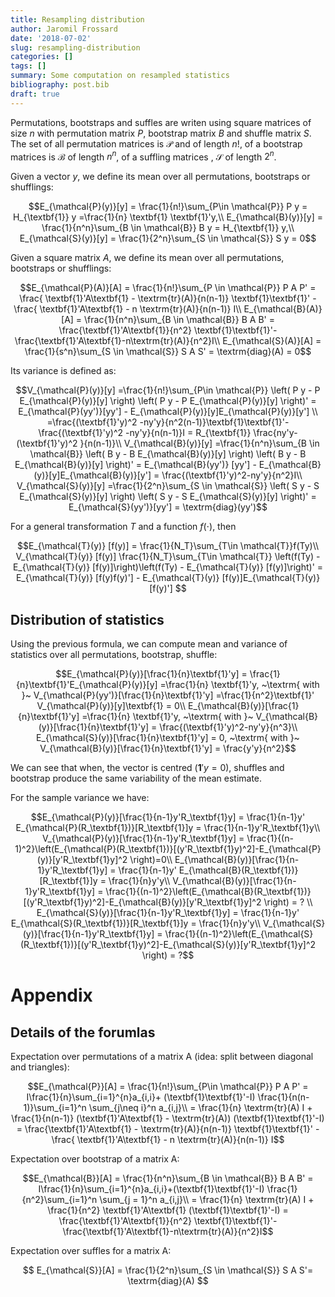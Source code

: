 ```yaml
---
title: Resampling distribution
author: Jaromil Frossard
date: '2018-07-02'
slug: resampling-distribution
categories: []
tags: []
summary: Some computation on resampled statistics
bibliography: post.bib
draft: true
---
```


Permutations, bootstraps and suffles are writen using square matrices of size $n$ with permutation matrix $P$, bootstrap matrix $B$ and shuffle matrix $S$. The set of all permutation matrices is $\mathcal{P}$ and of length $n!$, of a bootstrap matrices is $\mathcal{B}$ of length $n^n$, of a suffling matrices , $\mathcal{S}$ of length $2^n$. 

Given a vector $y$, we define its mean over all permutations, bootstraps or shufflings:

$$E_{\mathcal{P}(y)}[y] = \frac{1}{n!}\sum_{P\in \mathcal{P}} P y 
= H_{\textbf{1}} y =\frac{1}{n} \textbf{1} \textbf{1}'y,\\
E_{\mathcal{B}(y)}[y] = \frac{1}{n^n}\sum_{B \in \mathcal{B}} B y 
 = H_{\textbf{1}} y,\\
E_{\mathcal{S}(y)}[y] = \frac{1}{2^n}\sum_{S \in \mathcal{S}} S y 
 = 0$$
 
 
Given a square matrix $A$, we define its mean over all permutations, bootstraps or shufflings:

$$E_{\mathcal{P}(A)}[A] = \frac{1}{n!}\sum_{P \in \mathcal{P}} P A P' = \frac{  \textbf{1}'A\textbf{1} - \textrm{tr}(A)}{n(n-1)} \textbf{1}\textbf{1}' -\frac{ \textbf{1}'A\textbf{1} - n \textrm{tr}(A)}{n(n-1)} I\\
E_{\mathcal{B}(A)}[A] = \frac{1}{n^n}\sum_{B \in \mathcal{B}} B A B' = \frac{\textbf{1}'A\textbf{1}}{n^2}   \textbf{1}\textbf{1}'-  \frac{\textbf{1}'A\textbf{1}-n\textrm{tr}(A)}{n^2}I\\
E_{\mathcal{S}(A)}[A] = \frac{1}{s^n}\sum_{S \in \mathcal{S}} S A S' = \textrm{diag}(A)
 = 0$$
 

Its variance is defined as:

$$V_{\mathcal{P}(y)}[y]  
=\frac{1}{n!}\sum_{P\in \mathcal{P}}  \left( P y - P E_{\mathcal{P}(y)}[y] \right) \left( P y - P E_{\mathcal{P}(y)}[y] \right)'  
= E_{\mathcal{P}(yy')}[yy'] - E_{\mathcal{P}(y)}[y]E_{\mathcal{P}(y)}[y'] \\
=\frac{(\textbf{1}'y)^2 -ny'y}{n^2(n-1)}\textbf{1}\textbf{1}'- \frac{(\textbf{1}'y)^2 -ny'y}{n(n-1)}I 
= R_{\textbf{1}} \frac{ny'y- (\textbf{1}'y)^2 }{n(n-1)}\\
V_{\mathcal{B}(y)}[y]  
=\frac{1}{n^n}\sum_{B \in \mathcal{B}}  \left( B y - B E_{\mathcal{B}(y)}[y] \right) \left( B y - B E_{\mathcal{B}(y)}[y] \right)' 
= E_{\mathcal{B}(yy')} [yy'] - E_{\mathcal{B}(y)}[y]E_{\mathcal{B}(y)}[y']
= \frac{(\textbf{1}'y)^2-ny'y}{n^2}I\\
V_{\mathcal{S}(y)}[y]  
=\frac{1}{2^n}\sum_{S \in \mathcal{S}}  \left( S y - S E_{\mathcal{S}(y)}[y] \right) \left( S y - S E_{\mathcal{S}(y)}[y] \right)'
= E_{\mathcal{S}(yy')}[yy']  
= \textrm{diag}(yy')$$

For a general transformation $T$ and a function $f(\cdot)$, then

$$E_{\mathcal{T}(y)} [f(y)] 
= \frac{1}{N_T}\sum_{T\in \mathcal{T}}f(Ty)\\
V_{\mathcal{T}(y)} [f(y)] \frac{1}{N_T}\sum_{T\in \mathcal{T}} \left(f(Ty) - E_{\mathcal{T}(y)} [f(y)]\right)\left(f(Ty) - E_{\mathcal{T}(y)} [f(y)]\right)' =  E_{\mathcal{T}(y)} [f(y)f(y)'] - E_{\mathcal{T}(y)} [f(y)]E_{\mathcal{T}(y)} [f(y)']
$$



## Distribution of statistics

Using the previous formula, we can compute mean and variance of statistics over all permutations, bootstrap, shuffle:

$$E_{\mathcal{P}(y)}[\frac{1}{n}\textbf{1}'y] 
= \frac{1}{n}\textbf{1}'E_{\mathcal{P}(y)}[y]
=\frac{1}{n} \textbf{1}'y, ~\textrm{ with  }~
V_{\mathcal{P}(yy')}[\frac{1}{n}\textbf{1}'y] 
=\frac{1}{n^2}\textbf{1}' V_{\mathcal{P}(y)}[y]\textbf{1} = 0\\
E_{\mathcal{B}(y)}[\frac{1}{n}\textbf{1}'y] =\frac{1}{n} \textbf{1}'y, ~\textrm{ with  }~
V_{\mathcal{B}(y)}[\frac{1}{n}\textbf{1}'y] =  \frac{(\textbf{1}'y)^2-ny'y}{n^3}\\
E_{\mathcal{S}(y)}[\frac{1}{n}\textbf{1}'y] = 0, ~\textrm{ with  }~
V_{\mathcal{B}(y)}[\frac{1}{n}\textbf{1}'y] =  \frac{y'y}{n^2}$$

We can see that when, the vector is centred ($\textbf{1}'y=0$), shuffles and bootstrap produce the same variability of the mean estimate. 

For the sample variance we have:

$$E_{\mathcal{P}(y)}[\frac{1}{n-1}y'R_\textbf{1}y] 
= \frac{1}{n-1}y' E_{\mathcal{P}(R_\textbf{1})}[R_\textbf{1}]y 
= \frac{1}{n-1}y'R_\textbf{1}y\\
V_{\mathcal{P}(y)}[\frac{1}{n-1}y'R_\textbf{1}y] 
= \frac{1}{(n-1)^2}\left(E_{\mathcal{P}(R_\textbf{1})}[(y'R_\textbf{1}y)^2]-E_{\mathcal{P}(y)}[y'R_\textbf{1}y]^2 \right)=0\\
E_{\mathcal{B}(y)}[\frac{1}{n-1}y'R_\textbf{1}y] 
= \frac{1}{n-1}y' E_{\mathcal{B}(R_\textbf{1})}[R_\textbf{1}]y 
= \frac{1}{n}y'y\\
V_{\mathcal{B}(y)}[\frac{1}{n-1}y'R_\textbf{1}y] 
= \frac{1}{(n-1)^2}\left(E_{\mathcal{B}(R_\textbf{1})}[(y'R_\textbf{1}y)^2]-E_{\mathcal{B}(y)}[y'R_\textbf{1}y]^2 \right)
= ? \\
E_{\mathcal{S}(y)}[\frac{1}{n-1}y'R_\textbf{1}y] 
= \frac{1}{n-1}y' E_{\mathcal{S}(R_\textbf{1})}[R_\textbf{1}]y 
= \frac{1}{n}y'y\\
V_{\mathcal{S}(y)}[\frac{1}{n-1}y'R_\textbf{1}y] 
= \frac{1}{(n-1)^2}\left(E_{\mathcal{S}(R_\textbf{1})}[(y'R_\textbf{1}y)^2]-E_{\mathcal{S}(y)}[y'R_\textbf{1}y]^2 \right)
= ?$$



# Appendix

## Details of the forumlas

Expectation over permutations of a matrix A (idea: split between diagonal and triangles):

$$E_{\mathcal{P}}[A] 
= \frac{1}{n!}\sum_{P\in \mathcal{P}} P A P'
= I\frac{1}{n}\sum_{i=1}^{n}a_{i,i}+ (\textbf{1}\textbf{1}'-I) \frac{1}{n(n-1)}\sum_{i=1}^n \sum_{j\neq i}^n a_{i,j}\\
= \frac{1}{n} \textrm{tr}(A) I + \frac{1}{n(n-1)} (\textbf{1}'A\textbf{1} - \textrm{tr}(A)) (\textbf{1}\textbf{1}'-I) 
 =  \frac{\textbf{1}'A\textbf{1} - \textrm{tr}(A)}{n(n-1)} \textbf{1}\textbf{1}' -\frac{ \textbf{1}'A\textbf{1} - n \textrm{tr}(A)}{n(n-1)} I$$


Expectation over bootstrap of a matrix A:

$$E_{\mathcal{B}}[A] 
= \frac{1}{n^n}\sum_{B \in \mathcal{B}} B A B' 
= I\frac{1}{n}\sum_{i=1}^{n}a_{i,i}+(\textbf{1}\textbf{1}'-I) \frac{1}{n^2}\sum_{i=1}^n \sum_{j = 1}^n a_{i,j}\\
= \frac{1}{n} \textrm{tr}(A) I + \frac{1}{n^2} \textbf{1}'A\textbf{1}  (\textbf{1}\textbf{1}'-I)
= \frac{\textbf{1}'A\textbf{1}}{n^2}   \textbf{1}\textbf{1}'-  \frac{\textbf{1}'A\textbf{1}-n\textrm{tr}(A)}{n^2}I$$


Expectation over suffles for a matrix A:

$$
E_{\mathcal{S}}[A] 
= \frac{1}{2^n}\sum_{S \in \mathcal{S}} S A S'= \textrm{diag}(A)
$$

